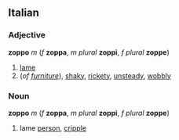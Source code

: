 ==Italian==
===Adjective===
'''zoppo''' ''m'' (''f'' '''zoppa''', ''m plural'' '''zoppi''', ''f plural'' '''zoppe''')

#[[lame]]
#(''of [[furniture]]''), [[shaky]], [[rickety]], [[unsteady]], [[wobbly]]

===Noun===
'''zoppo''' ''m'' (''f'' '''zoppa''', ''m plural'' '''zoppi''', ''f plural'' '''zoppe''')

#lame [[person]], [[cripple]]